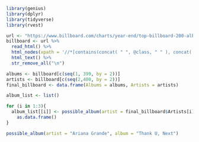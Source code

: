 ```r
library(genius)
library(dplyr)
library(tidyverse)
library(rvest)
```


```r
url <- "https://www.billboard.com/charts/year-end/top-billboard-200-albums"
billboard <- url %>%
  read_html() %>% 
  html_nodes(xpath = '//*[contains(concat( " ", @class, " " ), concat( " ", "ye-chart-item__text", " " ))]//div') %>% 
  html_text() %>% 
  str_remove_all("\n")

albums <- billboard[c(seq(1, 399, by = 2))]
artists <- billboard[c(seq(2,400, by = 2))]
final_billboard <- data.frame(Albums = albums, Artists = artists)
```


```r
album_list <- list()

for (i in 1:3){
  album_list[[i]] <- possible_album(artist = final_billboard$Artists[i], final_billboard$Albums[i]) %>% 
    as.data.frame()
}
```

```r
possible_album(artist = "Ariana Grande", album = "Thank U, Next")
```

